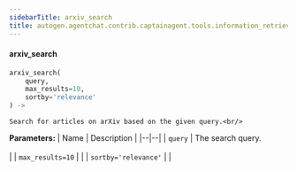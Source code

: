 ```yaml
---
sidebarTitle: arxiv_search
title: autogen.agentchat.contrib.captainagent.tools.information_retrieval.arxiv_search.arxiv_search
---
```


<code class="doc-symbol doc-symbol-heading doc-symbol-function"></code>
#### arxiv_search

```python
arxiv_search(
    query,
    max_results=10,
    sortby='relevance'
) -> 
```

    Search for articles on arXiv based on the given query.<br/>

<b>Parameters:</b>
| Name | Description |
|--|--|
| `query` | The search query.<br/><br/> |
| `max_results=10` |  |
| `sortby='relevance'` |  |

<br />